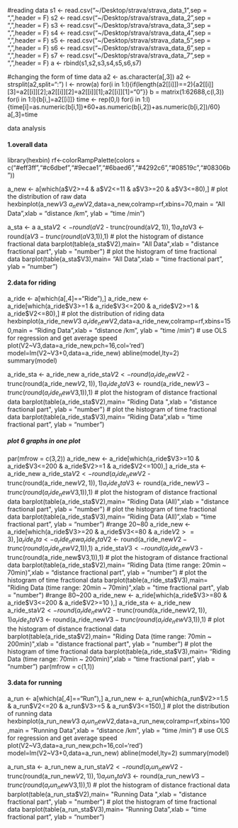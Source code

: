 #reading data
s1 <- read.csv("~/Desktop/strava/strava_data_1",sep = ",",header = F)
s2 <- read.csv("~/Desktop/strava/strava_data_2",sep = ",",header = F)
s3 <- read.csv("~/Desktop/strava/strava_data_3",sep = ",",header = F)
s4 <- read.csv("~/Desktop/strava/strava_data_4",sep = ",",header = F)
s5 <- read.csv("~/Desktop/strava/strava_data_5",sep = ",",header = F)
s6 <- read.csv("~/Desktop/strava/strava_data_6",sep = ",",header = F)
s7 <- read.csv("~/Desktop/strava/strava_data_7",sep = ",",header = F)
a <- rbind(s1,s2,s3,s4,s5,s6,s7)

#changing the form of time data
a2 <- as.character(a[,3])
a2 <- strsplit(a2,split=":")
l <- nrow(a)
for(i in 1:l){if(length(a2[[i]])==2){a2[[i]][3]=a2[[i]][2];a2[[i]][2]=a2[[i]][1];a2[[i]][1]="0"}}
b = matrix(1:62688,c(l,3))
for(i in 1:l){b[i,]=a2[[i]]}
time <- rep(0,l)
for(i in 1:l){time[i]=as.numeric(b[i,1])*60+as.numeric(b[i,2])+as.numeric(b[i,2])/60}
a[,3]=time

######### data analysis #########
#### 1.overall data
library(hexbin)
rf<-colorRampPalette(colors = c("#eff3ff","#c6dbef","#9ecae1","#6baed6","#4292c6","#08519c","#08306b"))

a_new <- a[which(a$V2>=4 & a$V2<=11 & a$V3>=20 & a$V3<=80),]
# plot the distribution of raw data
hexbinplot(a_new$V3~a_new$V2,data=a_new,colramp=rf,xbins=70,main = "All Data",xlab = "distance /km", ylab = "time /min")

a_sta <- a
a_sta$V2 <- round(a$V2 - trunc(round(a$V2,1)),1)
a_sta$V3 <- round(a$V3 - trunc(round(a$V3,1)),1)
# plot the histogram of distance fractional data
barplot(table(a_sta$V2),main= "All Data",xlab = "distance fractional part", ylab = "number")
# plot the histogram of time fractional data
barplot(table(a_sta$V3),main= "All Data",xlab = "time fractional part", ylab = "number")




#### 2.data for riding 
a_ride  <- a[which(a[,4]=="Ride"),]
a_ride_new <- a_ride[which(a_ride$V3>=1 & a_ride$V3<=200 & a_ride$V2>=1 & a_ride$V2<=80),] 
# plot the distribution of riding data
hexbinplot(a_ride_new$V3~a_ride_new$V2,data=a_ride_new,colramp=rf,xbins=150,main = "Riding Data",xlab = "distance /km", ylab = "time /min")
# use OLS for regression and get average speed 
plot(V2~V3,data=a_ride_new,pch=16,col='red')
model=lm(V2~V3+0,data=a_ride_new)
abline(model,lty=2)
summary(model)

a_ride_sta <- a_ride_new
a_ride_sta$V2 <- round(a_ride_new$V2 - trunc(round(a_ride_new$V2,1)),1)
a_ride_sta$V3 <- round(a_ride_new$V3 - trunc(round(a_ride_new$V3,1)),1)
# plot the histogram of distance fractional data
barplot(table(a_ride_sta$V2),main= "Riding Data ",xlab = "distance fractional part", ylab = "number")
# plot the histogram of time fractional data
barplot(table(a_ride_sta$V3),main= "Riding Data ",xlab = "time fractional part", ylab = "number")


##### plot 6 graphs in one plot 
par(mfrow = c(3,2))
a_ride_new <- a_ride[which(a_ride$V3>=10 & a_ride$V3<=200 & a_ride$V2>=1 & a_ride$V2<=100),] 
a_ride_sta <- a_ride_new
a_ride_sta$V2 <- round(a_ride_new$V2 - trunc(round(a_ride_new$V2,1)),1)
a_ride_sta$V3 <- round(a_ride_new$V3 - trunc(round(a_ride_new$V3,1)),1)
# plot the histogram of distance fractional data
barplot(table(a_ride_sta$V2),main= "Riding Data (All)",xlab = "distance fractional part", ylab = "number")
# plot the histogram of time fractional data
barplot(table(a_ride_sta$V3),main= "Riding Data (All)",xlab = "time fractional part", ylab = "number")
#range 20~80
a_ride_new <- a_ride[which(a_ride$V3>=20 & a_ride$V3<=80 & a_ride$V2>=3 ),] 
a_ride_sta <- a_ride_new
a_ride_sta$V2 <- round(a_ride_new$V2 - trunc(round(a_ride_new$V2,1)),1)
a_ride_sta$V3 <- round(a_ride_new$V3 - trunc(round(a_ride_new$V3,1)),1)
# plot the histogram of distance fractional data
barplot(table(a_ride_sta$V2),main= "Riding Data (time range: 20min ~ 70min)",xlab = "distance fractional part", ylab = "number")
# plot the histogram of time fractional data
barplot(table(a_ride_sta$V3),main= "Riding Data (time range: 20min ~ 70min)",xlab = "time fractional part", ylab = "number")
#range 80~200
a_ride_new <- a_ride[which(a_ride$V3>=80 & a_ride$V3<=200 & a_ride$V2>=10 ),] 
a_ride_sta <- a_ride_new
a_ride_sta$V2 <- round(a_ride_new$V2 - trunc(round(a_ride_new$V2,1)),1)
a_ride_sta$V3 <- round(a_ride_new$V3 - trunc(round(a_ride_new$V3,1)),1)
# plot the histogram of distance fractional data
barplot(table(a_ride_sta$V2),main= "Riding Data (time range: 70min ~ 200min)",xlab = "distance fractional part", ylab = "number")
# plot the histogram of time fractional data
barplot(table(a_ride_sta$V3),main= "Riding Data (time range: 70min ~ 200min)",xlab = "time fractional part", ylab = "number")
par(mfrow = c(1,1))




#### 3.data for running 
a_run  <- a[which(a[,4]=="Run"),]
a_run_new <- a_run[which(a_run$V2>=1.5 & a_run$V2<=20 & a_run$V3>=5 & a_run$V3<=150),]
# plot the distribution of running data
hexbinplot(a_run_new$V3~a_run_new$V2,data=a_run_new,colramp=rf,xbins=100,main = "Running Data",xlab = "distance /km", ylab = "time /min")
# use OLS for regression and get average speed 
plot(V2~V3,data=a_run_new,pch=16,col='red')
model=lm(V2~V3+0,data=a_run_new)
abline(model,lty=2)
summary(model)

a_run_sta <- a_run_new
a_run_sta$V2 <- round(a_run_new$V2 - trunc(round(a_run_new$V2,1)),1)
a_run_sta$V3 <- round(a_run_new$V3 - trunc(round(a_run_new$V3,1)),1)
# plot the histogram of distance fractional data
barplot(table(a_run_sta$V2),main= "Running Data ",xlab = "distance fractional part", ylab = "number")
# plot the histogram of time fractional data
barplot(table(a_run_sta$V3),main= "Running Data ",xlab = "time fractional part", ylab = "number")
